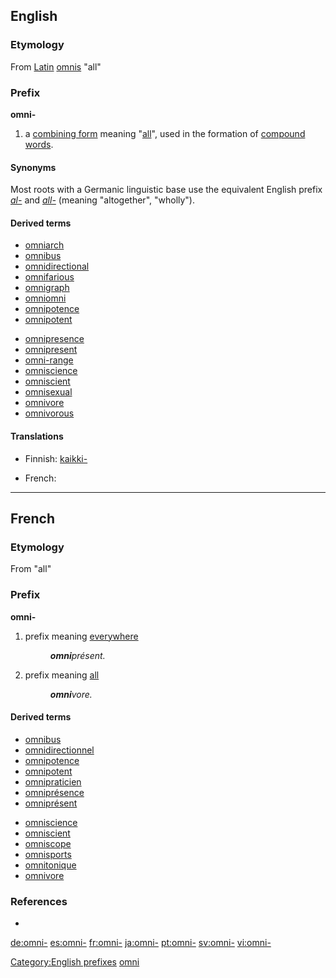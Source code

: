 ==English==

===Etymology===
From [[Latin]] [[omnis]] "all"

===Prefix===
'''omni-'''

# a [[combining form]] meaning "[[all]]", used in the formation of [[compound word]]s.

====Synonyms====
Most roots with a Germanic linguistic base use the equivalent English prefix ''[[al-]]'' and ''[[all-]]'' (meaning "altogether", "wholly").

====Derived terms====
{{top2}}
* [[omniarch]]
* [[omnibus]]
* [[omnidirectional]]
* [[omnifarious]]
* [[omnigraph]]
* [[omniomni]]
* [[omnipotence]]
* [[omnipotent]]
{{mid2}}
* [[omnipresence]]
* [[omnipresent]]
* [[omni-range]]
* [[omniscience]]
* [[omniscient]]
* [[omnisexual]]
* [[omnivore]]
* [[omnivorous]]
{{bottom}}

====Translations====
{{trans-top|all}}
* Finnish: [[kaikki-]]
{{trans-mid}}
* French: {{t+|fr|omni-}}
{{trans-bottom}}

[[Category:English prefixes]]

----

==French==

===Etymology===
From {{etyl|la|fr}} {{term|omni-|lang=la}} "all"

===Prefix===
'''omni-'''

# prefix meaning [[everywhere]]
#: '''''omni'''présent.''
# prefix meaning [[all]]
#: '''''omni'''vore.''

====Derived terms====
{{top2}}
* [[omnibus]]
* [[omnidirectionnel]]
* [[omnipotence]]
* [[omnipotent]]
* [[omnipraticien]]
* [[omniprésence]]
* [[omniprésent]]
{{mid2}}
* [[omniscience]]
* [[omniscient]]
* [[omniscope]]
* [[omnisports]]
* [[omnitonique]]
* [[omnivore]]
{{bottom}}

===References===
* {{R:TLFi}}

[[Category:French prefixes|omni]]

[[de:omni-]]
[[es:omni-]]
[[fr:omni-]]
[[ja:omni-]]
[[pt:omni-]]
[[sv:omni-]]
[[vi:omni-]]